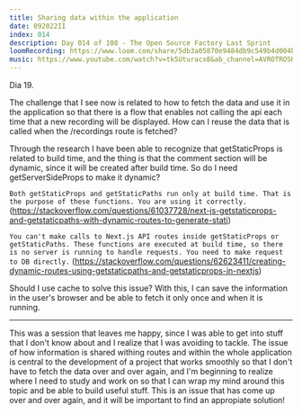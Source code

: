 ```yaml
---
title: Sharing data within the application
date: 092022II
index: 014
description: Day 014 of 108 - The Open Source Factory Last Sprint
loomRecording: https://www.loom.com/share/5db3a05870e9484db9c549b4d004b336
music: https://www.youtube.com/watch?v=tk5Uturacx8&ab_channel=AVROTROSKlassiek
---
```


Dia 19. 

The challenge that I see now is related to how to fetch the data and use it in the application so that there is a flow that enables not calling the api each time that a new recording will be displayed. How can I reuse the data that is called when the /recordings route is fetched? 

Through the research I have been able to recognize that getStaticProps is related to build time, and the thing is that the comment section will be dynamic, since it will be created after build time. So do I need getServerSideProps to make it dynamic? 

`Both getStaticProps and getStaticPaths run only at build time. That is the purpose of these functions. You are using it correctly.` (https://stackoverflow.com/questions/61037728/next-js-getstaticprops-and-getstaticpaths-with-dynamic-routes-to-generate-stati)

`You can't make calls to Next.js API routes inside getStaticProps or getStaticPaths. These functions are executed at build time, so there is no server is running to handle requests. You need to make request to DB directly.` (https://stackoverflow.com/questions/62623411/creating-dynamic-routes-using-getstaticpaths-and-getstaticprops-in-nextjs)

Should I use cache to solve this issue? With this, I can save the information in the user's browser and be able to fetch it only once and when it is running. 

*** 

This was a session that leaves me happy, since I was able to get into stuff that I don't know about and I realize that I was avoiding to tackle. The issue of how information is shared withing routes and within the whole application is central to the development of a project that works smoothly so that I don't have to fetch the data over and over again, and I'm beginning to realize where I need to study and work on so that I can wrap my mind around this topic and be able to build useful stuff. This is an issue that has come up over and over again, and it will be important to find an appropiate solution!